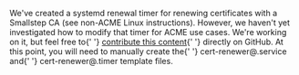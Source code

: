 <p>
  We've created a <inlineCode>systemd</inlineCode> renewal timer for renewing
  certificates with a Smallstep CA (see non-ACME Linux instructions). However,
  we haven't yet investigated how to modify that timer for ACME use cases. We're
  working on it, but feel free to{' '}
  <a href="https://github.com/smallstep/docs">contribute this content</a>{' '}
  directly on GitHub. At this point, you will need to manually create the{' '}
  <inlineCode>cert-renewer@.service</inlineCode> and{' '}
  <inlineCode>cert-renewer@.timer</inlineCode> template files.
</p>
